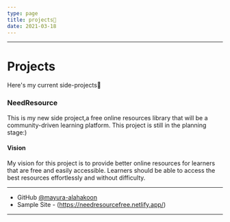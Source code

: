 ```yaml
---
type: page
title: projects🚀
date: 2021-03-18
---
```

---
# Projects

Here's my current side-projects🚀

### NeedResource 

This is my new side project,a free online resources library that will be a 
community-driven learning platform. This project is still in the planning stage:) 

#### Vision

My vision for this project is to provide better online resources for learners that are free and easily accessible.
Learners should be able to access the best resources effortlessly and without difficulty.

---
- GitHub [@mayura-alahakoon](https://github.com/mayura-alahakoon)
- Sample Site - (https://needresourcefree.netlify.app/)
---